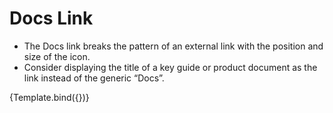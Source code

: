
<Meta title="Elements/Links" component={DocsLink} />

# Docs Link

- The Docs link breaks the pattern of an external link with the position and size of the icon.
- Consider displaying the title of a key guide or product document as the link instead of the generic “Docs”.


<Canvas>
  <Story
    name="Docs Link"
    args={{
      href: 'https://linode.com/docs',
      label: undefined,
    }}
    argTypes={{
      href: {
        description: "The link's destination.",
        type: { summary: 'string', required: true },
      },
      label: {
        description: 'The clickable text of the link.',
        type: { summary: 'string', name: 'string' },
        table: {
          defaultValue: {
            summary: 'Docs',
          },
        },
      },
    }}
  >
    {Template.bind({})}
  </Story>
</Canvas>

<ArgsTable story="Docs Link" sort="requiredFirst"/>
